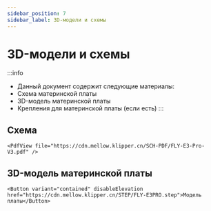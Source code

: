 ```yaml
---
sidebar_position: 7
sidebar_label: 3D-модели и схемы
---
```




# 3D-модели и схемы


:::info
* Данный документ содержит следующие материалы:
* Схема материнской платы
* 3D-модель материнской платы
* Крепления для материнской платы (если есть)
:::

## Схема

    <PdfView file="https://cdn.mellow.klipper.cn/SCH-PDF/FLY-E3-Pro-V3.pdf" />


## 3D-модель материнской платы

    <Button variant="contained" disableElevation href="https://cdn.mellow.klipper.cn/STEP/FLY-E3PRO.step">Модель платы</Button>

